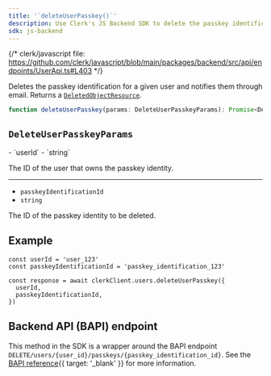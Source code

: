 ```yaml
---
title: '`deleteUserPasskey()`'
description: Use Clerk's JS Backend SDK to delete the passkey identification for a given user.
sdk: js-backend
---
```


{/* clerk/javascript file: https://github.com/clerk/javascript/blob/main/packages/backend/src/api/endpoints/UserApi.ts#L403 */}

Deletes the passkey identification for a given user and notifies them through email. Returns a [`DeletedObjectResource`](/docs/reference/javascript/types/deleted-object-resource).

```ts
function deleteUserPasskey(params: DeleteUserPasskeyParams): Promise<DeletedObjectResource>
```

## `DeleteUserPasskeyParams`

<Properties>
  - `userId`
  - `string`

  The ID of the user that owns the passkey identity.

  ---

  - `passkeyIdentificationId`
  - `string`

  The ID of the passkey identity to be deleted.
</Properties>

## Example

<Include src="_partials/backend/usage" />

```tsx
const userId = 'user_123'
const passkeyIdentificationId = 'passkey_identification_123'

const response = await clerkClient.users.deleteUserPasskey({
  userId,
  passkeyIdentificationId,
})
```

## Backend API (BAPI) endpoint

This method in the SDK is a wrapper around the BAPI endpoint `DELETE/users/{user_id}/passkeys/{passkey_identification_id}`. See the [BAPI reference](/docs/reference/backend-api/tag/users/delete/users/%7Buser_id%7D/passkeys/%7Bpasskey_identification_id%7D){{ target: '_blank' }} for more information.
